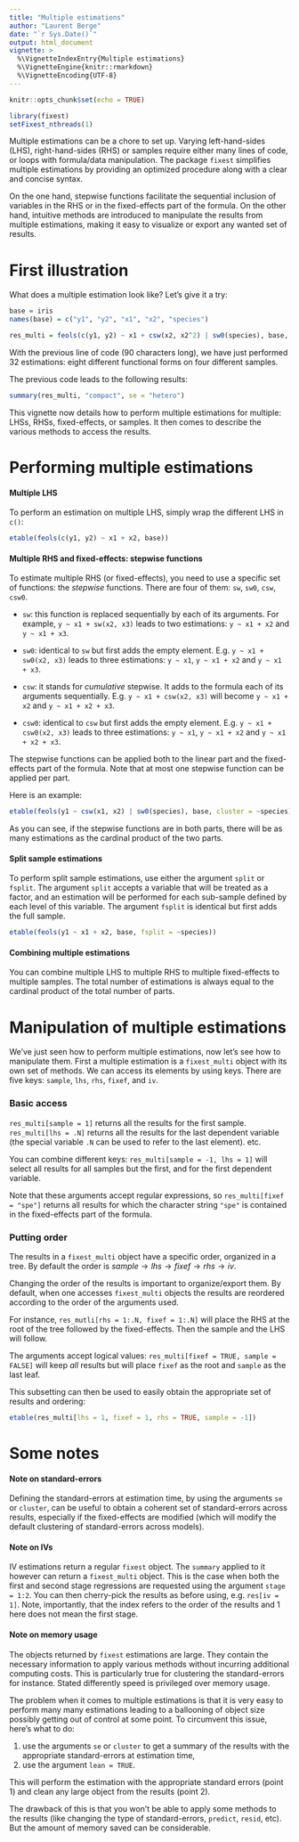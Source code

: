 ---
title: "Multiple estimations"
author: "Laurent Berge"
date: "`r Sys.Date()`"
output: html_document
vignette: >
  %\VignetteIndexEntry{Multiple estimations}
  %\VignetteEngine{knitr::rmarkdown}
  %\VignetteEncoding{UTF-8}
---

```{r setup, include=FALSE}
knitr::opts_chunk$set(echo = TRUE)

library(fixest)
setFixest_nthreads(1)
```

Multiple estimations can be a chore to set up. Varying left-hand-sides (LHS), right-hand-sides (RHS) or samples require either many lines of code, or loops with formula/data manipulation. The package `fixest` simplifies multiple estimations by providing an optimized procedure along with a clear and concise syntax.

On the one hand, stepwise functions facilitate the sequential inclusion of variables in the RHS or in the fixed-effects part of the formula. On the other hand, intuitive methods are introduced to manipulate the results from multiple estimations, making it easy to visualize or export any wanted set of results.

# First illustration

What does a multiple estimation look like? Let's give it a try:

```{r}
base = iris
names(base) = c("y1", "y2", "x1", "x2", "species")

res_multi = feols(c(y1, y2) ~ x1 + csw(x2, x2^2) | sw0(species), base, fsplit = ~species)

```

With the previous line of code (90 characters long), we have just performed 32 estimations: eight different functional forms on four different samples. 

The previous code leads to the following results:

```{r}
summary(res_multi, "compact", se = "hetero")
```

This vignette now details how to perform multiple estimations for multiple: LHSs, RHSs, fixed-effects, or samples. It then comes to describe the various methods to access the results.


# Performing multiple estimations

#### Multiple LHS

To perform an estimation on multiple LHS, simply wrap the different LHS in `c()`:

```{r}
etable(feols(c(y1, y2) ~ x1 + x2, base))
```


#### Multiple RHS and fixed-effects: stepwise functions

To estimate multiple RHS (or fixed-effects), you need to use a specific set of functions: the *stepwise* functions. There are four of them: `sw`, `sw0`, `csw`, `csw0`.

 - `sw`: this function is replaced sequentially by each of its arguments. For example, `y ~ x1 + sw(x2, x3)` leads to two estimations: `y ~ x1 + x2` and `y ~ x1 + x3`.
    
 - `sw0`: identical to `sw` but first adds the empty element. E.g.  `y ~ x1 + sw0(x2, x3)` leads to three estimations: `y ~ x1`, `y ~ x1 + x2` and `y ~ x1 + x3`.
    
 - `csw`: it stands for *cumulative* stepwise. It adds to the formula each of its arguments sequentially. E.g. `y ~ x1 + csw(x2, x3)` will become `y ~ x1 + x2` and `y ~ x1 + x2 + x3`.
    
 - `csw0`: identical to `csw` but first adds the empty element. E.g.  `y ~ x1 + csw0(x2, x3)` leads to three estimations: `y ~ x1`, `y ~ x1 + x2` and `y ~ x1 + x2 + x3`.

The stepwise functions can be applied both to the linear part and the fixed-effects part of the formula. Note that at most one stepwise function can be applied per part. 

Here is an example:

```{r}
etable(feols(y1 ~ csw(x1, x2) | sw0(species), base, cluster = ~species))
```

As you can see, if the stepwise functions are in both parts, there will be as many estimations as the cardinal product of the two parts. 

#### Split sample estimations

To perform split sample estimations, use either the argument `split` or `fsplit`. The argument `split` accepts a variable that will be treated as a factor, and an estimation will be performed for each sub-sample defined by each level of this variable. The argument `fsplit` is identical but first adds the full sample. 

```{r}
etable(feols(y1 ~ x1 + x2, base, fsplit = ~species))
```

#### Combining multiple estimations

You can combine multiple LHS to multiple RHS to multiple fixed-effects to multiple samples. The total number of estimations is always equal to the cardinal product of the total number of parts.


# Manipulation of multiple estimations

We've just seen how to perform multiple estimations, now let's see how to manipulate them. First a multiple estimation is a `fixest_multi` object with its own set of methods. We can access its elements by using keys. There are five keys: `sample`, `lhs`, `rhs`, `fixef`, and `iv`.

### Basic access

`res_multi[sample = 1]` returns all the results for the first sample. `res_multi[lhs = .N]` returns all the results for the last dependent variable (the special variable `.N` can be used to refer to the last element). etc.

You can combine different keys: `res_multi[sample = -1, lhs = 1]` will select all results for all samples but the first, and for the first dependent variable. 

Note that these arguments accept regular expressions, so `res_multi[fixef = "spe"]` returns all results for which the character string `"spe"` is contained in the fixed-effects part of the formula. 

### Putting order

The results in a `fixest_multi` object have a specific order, organized in a tree. By default the order is $sample \rightarrow lhs \rightarrow fixef \rightarrow rhs \rightarrow iv$.

Changing the order of the results is important to organize/export them. By default, when one accesses `fixest_multi` objects the results are reordered according to the order of the arguments used.

For instance, `res_mutli[rhs = 1:.N, fixef = 1:.N]` will place the RHS at the root of the tree followed by the fixed-effects. Then the sample and the LHS will follow. 

The arguments accept logical values: `res_multi[fixef = TRUE, sample = FALSE]` will keep *all* results but will place `fixef` as the root and `sample` as the last leaf.

This subsetting can then be used to easily obtain the appropriate set of results and ordering:

```{r}
etable(res_multi[lhs = 1, fixef = 1, rhs = TRUE, sample = -1])
```

# Some notes

#### Note on standard-errors

Defining the standard-errors at estimation time, by using the arguments `se` or `cluster`, can be useful to obtain a coherent set of standard-errors across results, especially if the fixed-effects are modified (which will modify the default clustering of standard-errors across models).

#### Note on IVs

IV estimations return a regular `fixest` object. The `summary` applied to it however can return a `fixest_multi` object. This is the case when both the first and second stage regressions are requested using the argument `stage = 1:2`. You can then cherry-pick the results as before using, e.g. `res[iv = 1]`. Note, importantly, that the index refers to the order of the results and 1 here does not mean the first stage. 


#### Note on memory usage

The objects returned by `fixest` estimations are large. They contain the necessary information to apply various methods without incurring additional computing costs. This is particularly true for clustering the standard-errors for instance. Stated differently speed is privileged over memory usage. 

The problem when it comes to multiple estimations is that it is very easy to perform many many estimations leading to a ballooning of object size possibly getting out of control at some point. To circumvent this issue, here's what to do: 

 1. use the arguments `se` or `cluster` to get a summary of the results with the appropriate standard-errors at estimation time,
 2. use the argument `lean = TRUE`.
 
This will perform the estimation with the appropriate standard errors (point 1) and clean any large object from the results (point 2). 

The drawback of this is that you won't be able to apply some methods to the results (like changing the type of standard-errors, `predict`, `resid`, etc). But the amount of memory saved can be considerable. 



























